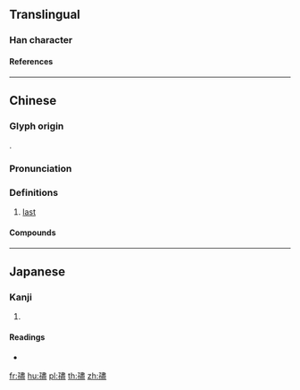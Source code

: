 {{character info/new}}
==Translingual==

===Han character===
{{Han char|rn=39|rad=子|as=14|sn=17|four=15417|canj=NDLMT|ids=⿰子盡}}

====References====
{{Han ref|kx=0281.030|dkj=07043|dj=0551.040|hdz=21020.040|uh=5B7B}}

----

==Chinese==
{{zh-forms|s=𡥧|alt=𡦌}}

===Glyph origin===
{{Han compound|子|盡|ls=ic|t1=son|t2=end; finish}}.

===Pronunciation===
{{zh-pron
|m=nái,lái
|c=laai1
|cat=a
}}

===Definitions===
{{zh-hanzi}}

# {{lb|zh|Cantonese}} [[last]]

====Compounds====
{{zh-der|孻尾|孻仔|孻女|孻叔|孻仔拉心肝}}

----

==Japanese==

===Kanji===
{{ja-kanji|grade=|rs=子14}}

# {{defn|lang=ja|sort=子14}}

====Readings====
* {{ja-readings|on=[[だい]] (dai), [[ない]] (nai)|kun=}}

[[fr:孻]]
[[hu:孻]]
[[pl:孻]]
[[th:孻]]
[[zh:孻]]